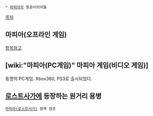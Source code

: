  * [[마피아]]의 동음이의어들

[[목차]]

== 마피아(오프라인 게임) ==
[[마피아(게임)|항목참고]]

== [wiki:"마피아(PC게임)" 마피아 게임(비디오 게임)] ==
동명의 PC게임. Xbox360, PS3로 출시되었다.

== [[로스트사가]]에 등장하는 원거리 용병 ==
 [[마피아(로스트사가)]] 항목 참조
